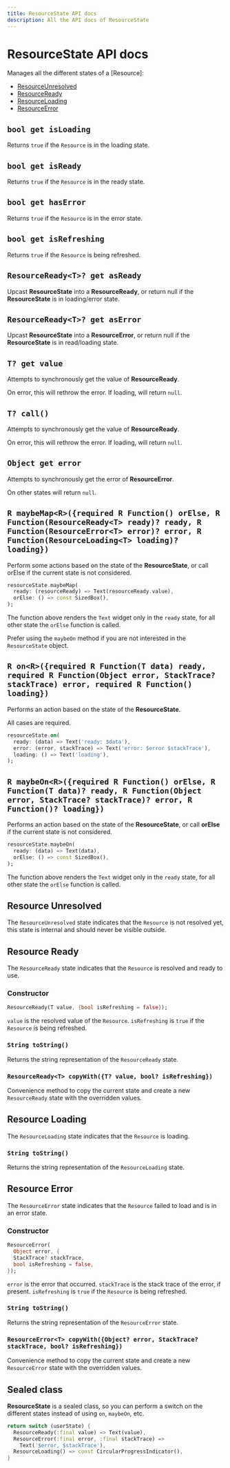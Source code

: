 ```yaml
---
title: ResourceState API docs
description: All the API docs of ResourceState
---
```


# ResourceState API docs

Manages all the different states of a [Resource]:
 - [ResourceUnresolved](#resource-unresolved)
 - [ResourceReady](#resource-ready)
 - [ResourceLoading](#resource-loading)
 - [ResourceError](#resource-error)

## `bool get isLoading`

Returns `true` if the `Resource` is in the loading state.

## `bool get isReady`

Returns `true` if the `Resource` is in the ready state.

## `bool get hasError`

Returns `true` if the `Resource` is in the error state.

## `bool get isRefreshing`

Returns `true` if the `Resource` is being refreshed.

## `ResourceReady<T>? get asReady`

Upcast __ResourceState__ into a __ResourceReady__, or return null if the __ResourceState__ is in loading/error state.

## `ResourceReady<T>? get asError`

Upcast __ResourceState__ into a __ResourceError__, or return null if the __ResourceState__ is in read/loading state.

## `T? get value`

Attempts to synchronously get the value of __ResourceReady__.

On error, this will rethrow the error.
If loading, will return `null`.

## `T? call()`

Attempts to synchronously get the value of __ResourceReady__.

On error, this will rethrow the error.
If loading, will return `null`.

## `Object get error`

Attempts to synchronously get the error of __ResourceError__.

On other states will return `null`.

## `R maybeMap<R>({required R Function() orElse, R Function(ResourceReady<T> ready)? ready, R Function(ResourceError<T> error)? error, R Function(ResourceLoading<T> loading)? loading})`

Perform some actions based on the state of the __ResourceState__, or call orElse if the current state is not considered.

```dart
resourceState.maybeMap(
  ready: (resourceReady) => Text(resourceReady.value),
  orElse: () => const SizedBox(),
);
```

The function above renders the `Text` widget only in the `ready` state, for all other state the `orElse` function is called.

Prefer using the `maybeOn` method if you are not interested in the `ResourceState` object.

## `R on<R>({required R Function(T data) ready, required R Function(Object error, StackTrace? stackTrace) error, required R Function() loading})`

Performs an action based on the state of the __ResourceState__.

All cases are required.

```dart
resourceState.on(
  ready: (data) => Text('ready: $data'),
  error: (error, stackTrace) => Text('error: $error $stackTrace'),
  loading: () => Text('loading'),
);
```

## `R maybeOn<R>({required R Function() orElse, R Function(T data)? ready, R Function(Object error, StackTrace? stackTrace)? error, R Function()? loading})`

Performs an action based on the state of the __ResourceState__, or call __orElse__ if the current state is not considered.

```dart
resourceState.maybeOn(
  ready: (data) => Text(data),
  orElse: () => const SizedBox(),
);
```

The function above renders the `Text` widget only in the `ready` state, for all other state the `orElse` function is called.

## Resource Unresolved

The `ResourceUnresolved` state indicates that the `Resource` is not resolved yet, this state is internal and should never be visible outside.

## Resource Ready

The `ResourceReady` state indicates that the `Resource` is resolved and ready to use.

### Constructor

```dart
ResourceReady(T value, {bool isRefreshing = false});
```

`value` is the resolved value of the `Resource`.
`isRefreshing` is `true` if the `Resource` is being refreshed.

### `String toString()`

Returns the string representation of the `ResourceReady` state.

### `ResourceReady<T> copyWith({T? value, bool? isRefreshing})`

Convenience method to copy the current state and create a new `ResourceReady` state with the overridden values.

## Resource Loading

The `ResourceLoading` state indicates that the `Resource` is loading.

### `String toString()`

Returns the string representation of the `ResourceLoading` state.

## Resource Error

The `ResourceError` state indicates that the `Resource` failed to load and is in an error state.

### Constructor

```dart
ResourceError(
  Object error, {
  StackTrace? stackTrace,
  bool isRefreshing = false,
});
```

`error` is the error that occurred.
`stackTrace` is the stack trace of the error, if present.
`isRefreshing` is `true` if the `Resource` is being refreshed.

### `String toString()`

Returns the string representation of the `ResourceError` state.

### `ResourceError<T> copyWith({Object? error, StackTrace? stackTrace, bool? isRefreshing})`

Convenience method to copy the current state and create a new `ResourceError` state with the overridden values.

## Sealed class

__ResourceState__ is a sealed class, so you can perform a switch on the different states instead of using `on`, `maybeOn`, etc.

```dart
return switch (userState) {
  ResourceReady(:final value) => Text(value),
  ResourceError(:final error, :final stackTrace) =>
    Text('$error, $stackTrace'),
  ResourceLoading() => const CircularProgressIndicator(),
}
```
